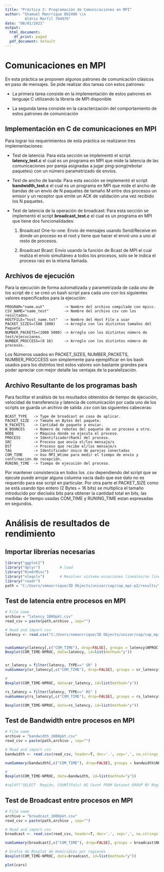 ```yaml
---
title: "Práctica 2: Programación de Comunicaciones en MPI"
author: "Shamuel Manrrique 802400 \\n
         Aldrix Marfil 794976"
date: "08/01/2021"
output:
  html_document:
    df_print: paged
  pdf_document: default
---
```


# Comunicaciones en MPI

En esta práctica se proponen algunos patrones de comunicación clásicos en paso de
mensajes. Se pide realizar dos tareas con estos patrones:

  - La primera tarea consiste en la implementación de estos patrones en lenguaje
  C utilizando la librería de MPI disponible
  
  - La segunda tarea consiste en la caracterización del comportamiento de estos
  patrones de comunicación

## Implementación en C de comunicaciones en MPI  

Para lograr los requerimientos de esta práctica se realizaron tres implementaciones:

  - Test de latencia: Para esta sección se implementó el script **latency_test.c** el cual es un programa en MPI que mide la latencia de las comunicaciones por pareja asignadas a jugar ping-pong(rebotar paquetes) con un número parametrizado de envíos.
  
  - Test de ancho de banda: Para esta sección se implementó el script **bandwidth_test.c** el cual es un programa en MPI que mide el ancho de bandas de un envío de N paquetes de tamaño M entre dos procesos un emisor y un receptor que emite un ACK de validación una vez recibido los N paquetes. 
  
  - Test de latencia de la operación de broadcast: Para esta sección se implementó el script **broadcast_test.c** el cual es un programa en MPI que tiene dos funcionalidades:
  
    1. Broadcast One-to-one:  Envio de mensajes usando Send/Receive en donde un proceso es el root y tiene que hacer el envió uno a uno al resto de procesos.
    
    2. Broadcast Bcast: Envío usando la función de Bcast de MPI el cual realiza el envío simultáneo a todos los procesos, solo se le indica el proceso raíz en la misma llamada.


## Archivos de ejecución 

Para la ejecución de forma automatizada y parametrizada de cada uno de los script de c se creó un bash script para cada uno con los siguientes valores especificados para la ejecución: 
```
PROGRAM="name.out"         -> Nombre del archivo compilado con mpicc.
CSV_NAME="name_test"       -> Nombre del archivo csv con los resultados.
HOSTFILE="host_name.txt"   -> Nombre del Host File a usar
PACKET_SIZES=(500 1000)    -> Arreglo con los distintos tamaños del Paquete
NUMBER_PACKETS=(1000 5000) -> Arreglo con los distintos número de test/ejecuciones.
NUMBER_PROCCESS=(8 16)     -> Arreglo con los distintos número de procesos.
```
Los Números usados en PACKET_SIZES, NUMBER_PACKETS, NUMBER_PROCCESS son simplemente para ejemplificar en los bash usados para los distintos test estos valores son bastante grandes para poder apreciar con mejor detalle las ventajas de la paralelización.

## Archivo Resultante de los programas bash
Para  facilitar el análisis de los resultados obtenidos de tiempo de ejecución, velocidad de transferencia y latencia de comunicación por cada uno de los scripts se guarda un archivo de salida .csv con las siguientes cabeceras:
```
BCAST_TYPE   -> Type de broadcast en caso de aplicar.
PACKET_SIZE  -> Tamaño en Bytes del paquete.
N_PACKETS    -> Cantidad de paquete a enviar.
N_BOUNCES    -> Número de rebotes del paquete de un proceso a otro.
NODE         -> Máquina donde se ejecuta el proceso.
PROCESS      -> Identificador(Rank) del proceso.
SRC          -> Proceso que envía el/los mensaje/s
DST          -> Proceso que recibe el/los mensaje/s
TAG          -> Identificador único de parejas conectadas
COM_TIME     -> Uso MPI_Wtime para medir el tiempo de envío y confirmación de recepción.
RUNING_TIME  -> Tiempo de ejecución del proceso.
```

Por mantener consistencia en todos los .csv dependiendo del script que se ejecute puede arrojar alguna columna vacía dado que ese dato no es requerido para ese script en particular. Por otra parte el PACKET_SIZE como se está usando tipo entero (2 Bytes = 16 bits) se multiplica el tamaño introducido por dieciséis bits para obtener la cantidad total en bits, las medidas de tiempo usadas COM_TIME y RUNING_TIME estan expresadas en segundos.


# Análisis de resultados de rendimiento

## Importar librerías necesarias
```r
library("ggplot2")
library("dplyr")         # load
library("RcmdrMisc")
library("nleqslv")       # Resolver sistema ecuaciones lineales/no lineales
library("readr")
path = "C:/Users/smmanrrique/3D Objects/unizar/cap/cap_mpi-p2/results/"
```

## Test de latencia entre procesos en MPI
```r
# File name
archivo = "latency_1000pkt.csv"
read_csv = paste(path,archivo , sep="")

# Read and import csv
latency <- read.csv("C:/Users/smmanrrique/3D Objects/unizar/cap/cap_mpi-p2/results/latency_1000pkt.csv")


numSummary(latency[,c("COM_TIME"), drop=FALSE], groups = latency$NPROC, statistics=c("mean", "sd", "IQR", "quantiles", "skewness", "kurtosis"), quantiles=c(0,.25,.5,.75,1))
Boxplot(COM_TIME~NPROC, data=latency, id=list(method="y"))


sr_latency = filter(latency, TYPE==" SR" )
numSummary(sr_latency[,c("COM_TIME"), drop=FALSE], groups = sr_latency$NPROC, statistics=c("mean", "sd", "IQR", "quantiles", "skewness", "kurtosis"), quantiles=c(0,.25,.5,.75,1))

# 
Boxplot(COM_TIME~NPROC, data=sr_latency, id=list(method="y"))

rs_latency = filter(latency, TYPE==" RS" )
numSummary(rs_latency[,c("COM_TIME"), drop=FALSE], groups = rs_latency$NPROC, statistics=c("mean", "sd", "IQR", "quantiles", "skewness", "kurtosis"), quantiles=c(0,.25,.5,.75,1))

Boxplot(COM_TIME~NPROC, data=rs_latency, id=list(method="y"))

```


## Test de Bandwidth entre procesos en MPI 
```r
# File name
archivo = "bandwidth_1000pkt.csv"
read_csv = paste(path,archivo , sep="")

# Read and import csv
bandwidth <- read.csv(read_csv, header=T, dec='.', sep=',', na.strings = "")

numSummary(bandwidth[,c("COM_TIME"), drop=FALSE], groups = bandwidth$NPROC, statistics=c("mean", "sd", "IQR", "quantiles", "skewness", "kurtosis"), quantiles=c(0,.25,.5,.75,1))

# 
Boxplot(COM_TIME~NPROC, data=bandwidth, id=list(method="y"))

#sqldf("SELECT  Región, COUNT(País) AS Count FROM Dataset GROUP BY Región order by count desc")

```

## Test de Broadcast entre procesos en MPI 
```r
# File name
archivo = "broadcast_1000pkt.csv"
read_csv = paste(path,archivo , sep="")

# Read and import csv
broadcast <- read.csv(read_csv, header=T, dec='.', sep=',', na.strings = "")

numSummary(broadcast[,c("COM_TIME"), drop=FALSE], groups = broadcast$NPROC, statistics=c("mean", "sd", "IQR", "quantiles", "skewness", "kurtosis"), quantiles=c(0,.25,.5,.75,1))

# Grafía de Boxplot de Homicidios por regiones
Boxplot(COM_TIME~NPROC, data=broadcast, id=list(method="y"))

```



```r
plot(cars)
```





